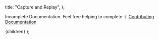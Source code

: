 
  title: "Capture and Replay",
};

Incomplete Documentation. Feel free helping to complete it. [Contributing Documentation](/docs/Contributing/documentation)

  <DocLayout meta={meta}>
    <Card>
      <CardContent>{children}</CardContent>
    </Card>
  </DocLayout>
);
